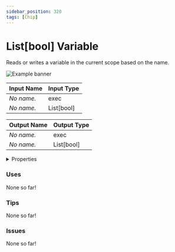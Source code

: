 ```yaml
---
sidebar_position: 320
tags: [Chip]
---
```


# List[bool] Variable

Reads or writes a variable in the current scope based on the name.



![Example banner](./assets/e0ef8c83-e5a6-4272-a102-07bfc0a40fd5.svg)

| Input Name | Input Type |
|-----------|-----------|
| *No name.* | exec |
| *No name.* | List[bool] |

| Output Name | Output Type |
|-----------|-----------|
| *No name.* | exec |
| *No name.* | List[bool] |


<details>
  <summary>Properties</summary>
  <div>
    <div>
    <table>
      <thead>
        <tr>
          <th>Is beta required?</th>
          <th>❌</th>
        </tr>
        <tr>
          <th>Is this chip a trolling risk?</th>
          <th>❌</th>
        </tr>
        <tr>
          <th>Chip UUID</th>
          <th>e0ef8c83-e5a6-4272-a102-07bfc0a40fd5</th>
        </tr>
      </thead>
    </table>
    </div>
  </div>
</details>

### Uses

None so far!

### Tips

None so far!

### Issues

None so far!